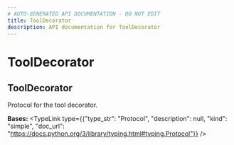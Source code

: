 ```yaml
---
# AUTO-GENERATED API DOCUMENTATION - DO NOT EDIT
title: ToolDecorator
description: API documentation for ToolDecorator
---
```


# ToolDecorator

## <ApiType type="Class" path="tools/decorator/ToolDecorator" symbolName="ToolDecorator" /> ToolDecorator

Protocol for the tool decorator.

**Bases:** 
<TypeLink type={{"type_str": "Protocol", "description": null, "kind": "simple", "doc_url": "https://docs.python.org/3/library/typing.html#typing.Protocol"}} />

